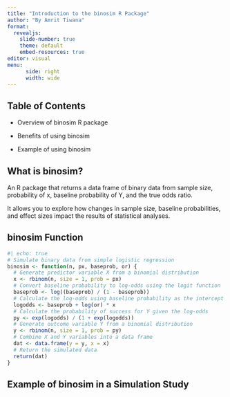 ```yaml
---
title: "Introduction to the binosim R Package"
author: "By Amrit Tiwana"
format:
  revealjs:
    slide-number: true
    theme: default
    embed-resources: true
editor: visual
menu:
      side: right
      width: wide
---
```


## Table of Contents

-   Overview of binosim R package

-   Benefits of using binosim

-   Example of using binosim

## What is binosim?

An R package that returns a data frame of binary data from sample size, probability of x, baseline probability of Y, and the true odds ratio.

It allows you to explore how changes in sample size, baseline probabilities, and effect sizes impact the results of statistical analyses.

## binosim Function

```r
#| echo: true
# Simulate binary data from simple logistic regression
binosim <- function(n, px, baseprob, or) {
  # Generate predictor variable X from a binomial distribution
  x <- rbinom(n, size = 1, prob = px)
  # Convert baseline probability to log-odds using the logit function
  baseprob <- log((baseprob) / (1 - baseprob))
  # Calculate the log-odds using baseline probability as the intercept
  logodds <- baseprob + log(or) * x
  # Calculate the probability of success for Y given the log-odds
  py <- exp(logodds) / (1 + exp(logodds))
  # Generate outcome variable Y from a binomial distribution
  y <- rbinom(n, size = 1, prob = py)
  # Combine X and Y variables into a data frame
  dat <- data.frame(y = y, x = x)
  # Return the simulated data
  return(dat)
}
```

## Example of binosim in a Simulation Study


